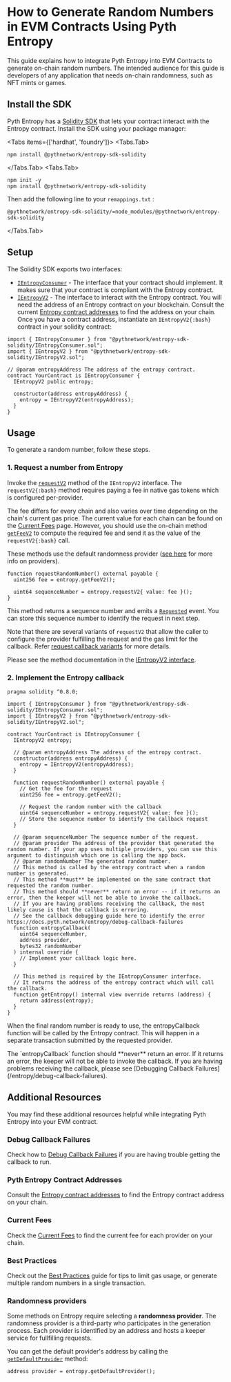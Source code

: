 
# How to Generate Random Numbers in EVM Contracts Using Pyth Entropy

This guide explains how to integrate Pyth Entropy into EVM Contracts to generate on-chain random numbers.
The intended audience for this guide is developers of any application that needs on-chain randomness, such as NFT mints or games.

## Install the SDK

Pyth Entropy has a [Solidity SDK](https://github.com/pyth-network/pyth-crosschain/tree/main/target_chains/ethereum/entropy_sdk/solidity) that lets your contract interact with the Entropy contract.
Install the SDK using your package manager:

<Tabs items={['hardhat', 'foundry']}>
<Tabs.Tab>
```shell copy
npm install @pythnetwork/entropy-sdk-solidity
```
</Tabs.Tab>
<Tabs.Tab>
```shell copy
npm init -y
npm install @pythnetwork/entropy-sdk-solidity
```

Then add the following line to your `remappings.txt` :

```text copy
@pythnetwork/entropy-sdk-solidity/=node_modules/@pythnetwork/entropy-sdk-solidity
```

</Tabs.Tab>
</Tabs>

## Setup

The Solidity SDK exports two interfaces:

- [`IEntropyConsumer`](https://github.com/pyth-network/pyth-crosschain/blob/main/target_chains/ethereum/entropy_sdk/solidity/IEntropyConsumer.sol) - The interface that your contract should implement. It makes sure that your contract is compliant with the Entropy contract.
- [`IEntropyV2`](https://github.com/pyth-network/pyth-crosschain/blob/main/target_chains/ethereum/entropy_sdk/solidity/IEntropyV2.sol) - The interface to interact with the Entropy contract.
  You will need the address of an Entropy contract on your blockchain.
  Consult the current [Entropy contract addresses](../contract-addresses) to find the address on your chain.
  Once you have a contract address, instantiate an `IEntropyV2{:bash}` contract in your solidity contract:

```solidity copy
import { IEntropyConsumer } from "@pythnetwork/entropy-sdk-solidity/IEntropyConsumer.sol";
import { IEntropyV2 } from "@pythnetwork/entropy-sdk-solidity/IEntropyV2.sol";

// @param entropyAddress The address of the entropy contract.
contract YourContract is IEntropyConsumer {
  IEntropyV2 public entropy;

  constructor(address entropyAddress) {
    entropy = IEntropyV2(entropyAddress);
  }
}

```

## Usage

To generate a random number, follow these steps.

### 1. Request a number from Entropy

Invoke the [`requestV2`](https://github.com/pyth-network/pyth-crosschain/blob/main/target_chains/ethereum/entropy_sdk/solidity/IEntropy.sol#L83) method of the `IEntropyV2` interface.
The `requestV2{:bash}` method requires paying a fee in native gas tokens which is configured per-provider.

The fee differs for every chain and also varies over time depending on the chain's current gas price.
The current value for each chain can be found on the [Current Fees](../current-fees) page.
However, you should use the on-chain method [`getFeeV2`](https://github.com/pyth-network/pyth-crosschain/blob/main/target_chains/ethereum/entropy_sdk/solidity/IEntropy.sol#L101) to compute the required fee and send it as the value of the `requestV2{:bash}` call.

These methods use the default randomness provider ([see here](#randomness-providers) for more info on providers).

```solidity copy
function requestRandomNumber() external payable {
  uint256 fee = entropy.getFeeV2();

  uint64 sequenceNumber = entropy.requestV2{ value: fee }();
}

```

This method returns a sequence number and emits a [`Requested`](https://github.com/pyth-network/pyth-crosschain/blob/main/target_chains/ethereum/entropy_sdk/solidity/EntropyEventsV2.sol#L30) event. You can store this sequence number to identify the request in next step.

Note that there are several variants of `requestV2` that allow the caller to configure the provider fulfilling the request and the gas limit for the callback. Refer [request callback variants](../request-callback-variants.mdx) for more details.

Please see the method documentation in the [IEntropyV2 interface](https://github.com/pyth-network/pyth-crosschain/blob/main/target_chains/ethereum/entropy_sdk/solidity/IEntropyV2.sol).

### 2. Implement the Entropy callback

```solidity {31-45} copy
pragma solidity ^0.8.0;

import { IEntropyConsumer } from "@pythnetwork/entropy-sdk-solidity/IEntropyConsumer.sol";
import { IEntropyV2 } from "@pythnetwork/entropy-sdk-solidity/IEntropyV2.sol";

contract YourContract is IEntropyConsumer {
  IEntropyV2 entropy;

  // @param entropyAddress The address of the entropy contract.
  constructor(address entropyAddress) {
    entropy = IEntropyV2(entropyAddress);
  }

  function requestRandomNumber() external payable {
    // Get the fee for the request
    uint256 fee = entropy.getFeeV2();

    // Request the random number with the callback
    uint64 sequenceNumber = entropy.requestV2{ value: fee }();
    // Store the sequence number to identify the callback request
  }

  // @param sequenceNumber The sequence number of the request.
  // @param provider The address of the provider that generated the random number. If your app uses multiple providers, you can use this argument to distinguish which one is calling the app back.
  // @param randomNumber The generated random number.
  // This method is called by the entropy contract when a random number is generated.
  // This method **must** be implemented on the same contract that requested the random number.
  // This method should **never** return an error -- if it returns an error, then the keeper will not be able to invoke the callback.
  // If you are having problems receiving the callback, the most likely cause is that the callback is erroring.
  // See the callback debugging guide here to identify the error https://docs.pyth.network/entropy/debug-callback-failures
  function entropyCallback(
    uint64 sequenceNumber,
    address provider,
    bytes32 randomNumber
  ) internal override {
    // Implement your callback logic here.
  }

  // This method is required by the IEntropyConsumer interface.
  // It returns the address of the entropy contract which will call the callback.
  function getEntropy() internal view override returns (address) {
    return address(entropy);
  }
}

```

When the final random number is ready to use, the entropyCallback function will be called by the Entropy contract. This will happen in a separate transaction submitted by the requested provider.

<Callout type="warning" emoji="⚠️">
  The `entropyCallback` function should **never** return an error. If it returns
  an error, the keeper will not be able to invoke the callback. If you are
  having problems receiving the callback, please see [Debugging Callback
  Failures](/entropy/debug-callback-failures).
</Callout>

## Additional Resources

You may find these additional resources helpful while integrating Pyth Entropy into your EVM contract.

### Debug Callback Failures

Check how to [Debug Callback Failures](../debug-callback-failures) if you are having trouble getting the callback to run.

### Pyth Entropy Contract Addresses

Consult the [Entropy contract addresses](../contract-addresses) to find the Entropy contract address on your chain.

### Current Fees

Check the [Current Fees](../current-fees) to find the current fee for each provider on your chain.

### Best Practices

Check out the [Best Practices](../best-practices) guide for tips to limit gas usage, or generate multiple random numbers in a single transaction.

### Randomness providers

Some methods on Entropy require selecting a **randomness provider**. The randomness provider is a third-party
who participates in the generation process. Each provider is identified by an address and hosts
a keeper service for fullfilling requests.

You can get the default provider's address by calling the [`getDefaultProvider`](https://github.com/pyth-network/pyth-crosschain/blob/f8ebeb6af31d98f94ce73edade6da2ebab7b2456/target_chains/ethereum/entropy_sdk/solidity/IEntropy.sol#L94) method:

```solidity copy
address provider = entropy.getDefaultProvider();
```
